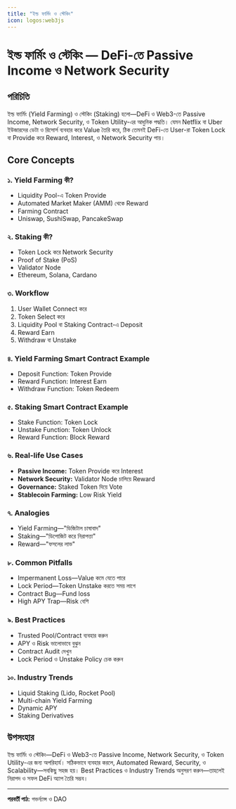 ```yaml
---
title: "ইল্ড ফার্মিং ও স্টেকিং"
icon: logos:web3js
---
```


# ইল্ড ফার্মিং ও স্টেকিং — DeFi-তে Passive Income ও Network Security

## পরিচিতি

ইল্ড ফার্মিং (Yield Farming) ও স্টেকিং (Staking) হলো—DeFi ও Web3-তে Passive Income, Network Security, ও Token Utility-এর আধুনিক পদ্ধতি। যেমন Netflix বা Uber ইউজারদের ডেটা ও রিসোর্স ব্যবহার করে Value তৈরি করে, ঠিক তেমনই DeFi-তে User-রা Token Lock বা Provide করে Reward, Interest, ও Network Security পায়।

## Core Concepts

### ১. Yield Farming কী?
- Liquidity Pool-এ Token Provide
- Automated Market Maker (AMM) থেকে Reward
- Farming Contract
- Uniswap, SushiSwap, PancakeSwap

### ২. Staking কী?
- Token Lock করে Network Security
- Proof of Stake (PoS)
- Validator Node
- Ethereum, Solana, Cardano

### ৩. Workflow
1. User Wallet Connect করে
2. Token Select করে
3. Liquidity Pool বা Staking Contract-এ Deposit
4. Reward Earn
5. Withdraw বা Unstake

### ৪. Yield Farming Smart Contract Example
- Deposit Function: Token Provide
- Reward Function: Interest Earn
- Withdraw Function: Token Redeem

### ৫. Staking Smart Contract Example
- Stake Function: Token Lock
- Unstake Function: Token Unlock
- Reward Function: Block Reward

### ৬. Real-life Use Cases
- **Passive Income:** Token Provide করে Interest
- **Network Security:** Validator Node চালিয়ে Reward
- **Governance:** Staked Token দিয়ে Vote
- **Stablecoin Farming:** Low Risk Yield

### ৭. Analogies
- Yield Farming—"ডিজিটাল চাষাবাদ"
- Staking—"ডিপোজিট করে নিরাপত্তা"
- Reward—"ফসলের লাভ"

### ৮. Common Pitfalls
- Impermanent Loss—Value কমে যেতে পারে
- Lock Period—Token Unstake করতে সময় লাগে
- Contract Bug—Fund loss
- High APY Trap—Risk বেশি

### ৯. Best Practices
- Trusted Pool/Contract ব্যবহার করুন
- APY ও Risk ভালোভাবে বুঝুন
- Contract Audit দেখুন
- Lock Period ও Unstake Policy চেক করুন

### ১০. Industry Trends
- Liquid Staking (Lido, Rocket Pool)
- Multi-chain Yield Farming
- Dynamic APY
- Staking Derivatives

## উপসংহার

ইল্ড ফার্মিং ও স্টেকিং—DeFi ও Web3-তে Passive Income, Network Security, ও Token Utility-এর জন্য অপরিহার্য। সঠিকভাবে ব্যবহার করলে, Automated Reward, Security, ও Scalability—সবকিছু সহজ হয়। Best Practices ও Industry Trends অনুসরণ করুন—তাহলেই নিরাপদ ও সফল DeFi অ্যাপ তৈরি সম্ভব।

---

**পরবর্তী পাঠ:** গভর্ন্যান্স ও DAO
